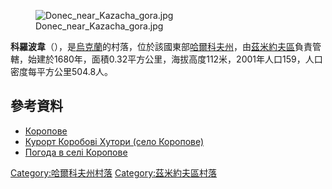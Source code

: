 [[Image:Donec_near_Kazacha_gora.jpg|right]]

{{coord|49|35|26|N|36|20|30|E|scale:100000_region:UA|display=title}}

'''科羅波韋'''（{{lang-uk|Коропове}}），是[[烏克蘭|烏克蘭]]的村落，位於該國東部[[哈爾科夫州|哈爾科夫州]]，由[[茲米約夫區|茲米約夫區]]負責管轄，始建於1680年，面積0.32平方公里，海拔高度112米，2001年人口159，人口密度每平方公里504.8人。

==參考資料==
* [http://w1.c1.rada.gov.ua/pls/z7502/A005?rdat1=09.01.2009&rf7571=33095 Коропове]
* [https://web.archive.org/web/20150202032803/http://zmievy-gory.com/index.php/turizm/kurort-korobovy-khutora-koropovo Курорт Коробові Хутори (село Коропове)]
* [http://weather.in.ua/ua/har'kovskaja/11566 Погода в селі Коропове]

{{DEFAULTSORT:Коропове}}
[[Category:哈爾科夫州村落|Category:哈爾科夫州村落]]
[[Category:茲米約夫區村落|Category:茲米約夫區村落]]


{{Kharkiv-geo-stub}}